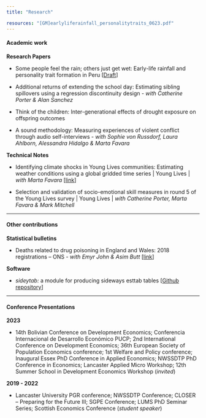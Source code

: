 ```yaml
---
title: "Research"

resources: "[GM]earlyliferainfall_personalitytraits_0623.pdf"
---
```


#### Academic work

**Research Papers**

-   Some people feel the rain; others just get wet: Early-life rainfall and personality trait formation in Peru \[[Draft](%5BGM%5Dearlyliferainfall_personalitytraits_0623.pdf)\]

-   Additional returns of extending the school day: Estimating sibling spillovers using a regression discontinuity design - *with Catherine Porter & Alan Sanchez*

-   Think of the children: Inter-generational effects of drought exposure on offspring outcomes

-   A sound methodology: Measuring experiences of violent conflict through audio self-interviews - _with Sophie von Russdorf, Laura Ahlborn, Alessandra Hidalgo & Marta Favara_

**Technical Notes**

-   Identifying climate shocks in Young Lives communities: Estimating weather conditions using a global gridded time series \| Young Lives \| *with Marta Favara* \[[link](https://www.younglives.org.uk/publications/identifying-climate-shocks-young-lives-communities-estimating-weather-conditions-using)\]

-   Selection and validation of socio-emotional skill measures in round 5 of the Young Lives survey \| Young Lives \| *with Catherine Porter, Marta Favara & Mark Mitchell*

------------------------------------------------------------------------

#### Other contributions

**Statistical bulletins**

-   Deaths related to drug poisoning in England and Wales: 2018 registrations -- ONS - *with Emyr John & Asim Butt* \[[link](https://cy.ons.gov.uk/peoplepopulationandcommunity/birthsdeathsandmarriages/deaths/bulletins/deathsrelatedtodrugpoisoninginenglandandwales/2018registrations)\]

**Software**

-   *sideytab:* a module for producing sideways esttab tables \[[Github repository](https://github.com/gerrymcquade/sideytab)\]

------------------------------------------------------------------------

#### Conference Presentations

**2023**

-   14th Bolivian Conference on Development Economics; Conferencia Internacional de Desarrollo Económico PUCP; 2nd International Conference on Development Economics; 36th European Society of Population Economics conference; 1st Welfare and Policy conference; Inaugural Essex PhD Conference in Applied Economics; NWSSDTP PhD Conference in Economics; Lancaster Applied Micro Workshop; 12th Summer School in Development Economics Workshop (*invited*)

**2019 - 2022**

-   Lancaster University PGR conference; NWSSDTP Conference; CLOSER -- Preparing for the Future III; SGPE Conference; LUMS PhD Seminar Series; Scottish Economics Conference (*student speaker*)
